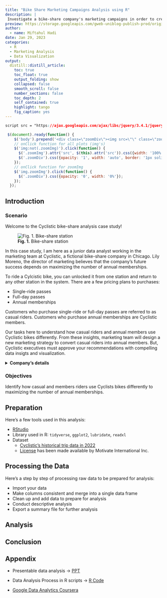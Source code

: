 ```yaml
---
title: "Bike Share Marketing Campaigns Analysis using R"
description: |
 Investigate a bike-share company's marketing campaigns in order to create a new one that is more profitable for the company. 
preview: https://storage.googleapis.com/gweb-uniblog-publish-prod/original_images/image1_hH9B4gs.jpg
author:
  - name: Miftahul Hadi
date: Jan 29, 2023
categories:
  - R
  - Marketing Analysis
  - Data Visualization
output:
  distill::distill_article:
    toc: true
    toc_float: true
    output_folding: show
    collapsed: false
    smooth_scroll: false
    number_sections: false
    toc_depth: 2
    self_contained: true
    highlight: tango
    fig_caption: yes
---
```

```css
script src = "https://ajax.googleapis.com/ajax/libs/jquery/3.4.1/jquery.min.js"
```

```js
 $(document).ready(function() {
    $('body').prepend('<div class=\"zoomDiv\"><img src=\"\" class=\"zoomImg\"></div>');
    // onClick function for all plots (img's)
    $('img:not(.zoomImg)').click(function() {
      $('.zoomImg').attr('src', $(this).attr('src')).css({width: '100%'});
      $('.zoomDiv').css({opacity: '1', width: 'auto', border: '1px solid white', borderRadius: '5px', position: 'fixed', top: '50%', left: '50%', marginRight: '-50%', transform: 'translate(-50%, -50%)', boxShadow: '0px 0px 50px #888888', zIndex: '50', overflow: 'auto', maxHeight: '100%'});
    });
    // onClick function for zoomImg
    $('img.zoomImg').click(function() {
      $('.zoomDiv').css({opacity: '0', width: '0%'}); 
    });
  });
```


## Introduction
### Scenario 

Welcome to the Cyclistic bike-share analysis case study!

![**Fig. 1.** Bike-share station](https://storage.googleapis.com/gweb-uniblog-publish-prod/original_images/image1_hH9B4gs.jpg)

In this case study, I am here as a junior data analyst working in the marketing team at Cyclistic, a fictional bike-share company in Chicago. Lily Moreno, the director of marketing believes that the company's future success depends on maximizing the number of annual memberships. 

To ride a Cylcistic bike, you can unlocked it from one station and return to any other station in the system. There are a few pricing plans to purchases:

* Single-ride passes
* Full-day passes
* Annual memberships

Customers who purchase single-ride or full-day passes are referred to as casual riders. Customers who purchase annual memberships are Cyclistic members.

Our tasks here to understand how casual riders and annual members use Cyclistic bikes differently. From these insights, marketing team will design a new marketing strategy to convert casual riders into annual members. But, Cyclistic executives must approve your recommendations with compelling data insigts and visualization.

<details>
  <summary><b>Company's details</b></summary>

In 2016, Cyclistic launched a successful bike-share offering. Since then, the program has grown to a fleet of 5,824 bicycles that are geotracked and locked into a network of 692 stations across Chicago. The bikes can be unlocked from one station and returned to any other station in the system anytime.

Until now, Cyclistic’s marketing strategy relied on building general awareness and appealing to broad consumer segments. One approach that helped make these things possible was the flexibility of its pricing plans: single-ride passes, full-day passes, and annual memberships. Customers who purchase single-ride or full-day passes are referred to as casual riders. Customers who purchase annual memberships are Cyclistic members.

Cyclistic’s finance analysts have concluded that annual members are much more profitable than casual riders. Although the pricing flexibility helps Cyclistic attract more customers, Moreno believes that maximizing the number of annual members will be key to future growth. Rather than creating a marketing campaign that targets all-new customers, Moreno believes there is a very good chance to convert casual riders into members. She notes that casual riders are already aware of the Cyclistic program and have chosen Cyclistic for their mobility needs.

Moreno has set a clear goal: Design marketing strategies aimed at converting casual riders into annual members. In order to do that, however, the marketing analyst team needs to better understand how annual members and casual riders differ, why casual riders would buy a membership, and how digital media could affect their marketing tactics. Moreno and her team are interested in analyzing the Cyclistic historical bike trip data to identify trends.

</details>

### Objectives
Identify how casual and members riders use Cyclists bikes differently to maximizing the number of annual memberships.

## Preparation
Here's a few tools used in this analysis:

* [RStudio](https://posit.co/)
* Library used in R: `tidyverse`, `ggplot2`, `lubridate`, `readxl`
* Dataset
  * [Cyclistic's historical trip data in 2022](https://divvy-tripdata.s3.amazonaws.com/index.html) 
  * [License](https://www.divvybikes.com/data-license-agreement) has been made available by Motivate International Inc.

## Processing the Data
Here's a step by step of processing raw data to be prepared for analysis:

* Import your data
* Make columns consistent and merge into a single data frame
* Clean up and add data to prepare for analysis
* Conduct descriptive analysis
* Export a summary file for further analysis

## Analysis

## Conclusion

## Appendix
* Presentable data analysis → [PPT](https://docs.google.com/presentation/d/1wpt7qPzR-BEXo2--5i8QVYMetcrwlUB80-9rKWjD6qk/edit#slide=id.p)

* Data Analysis Process in R scripts → [R Code](https://www.kaggle.com/code/miftahulhadii/2022-bike-share-analysis-case-study)

* [Google Data Analytics Coursera](https://www.coursera.org/professional-certificates/google-data-analytics)